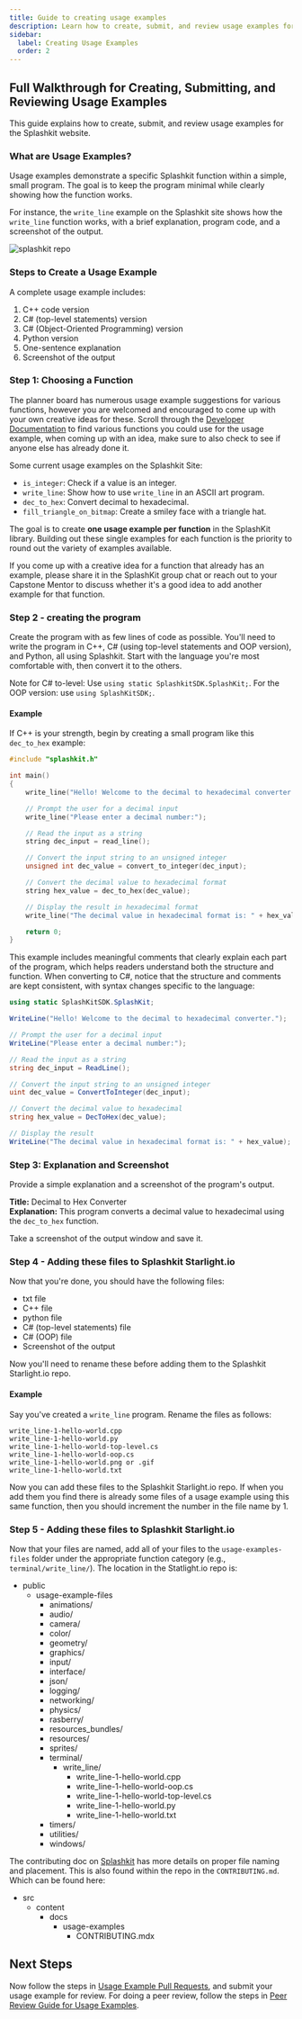```yaml
---
title: Guide to creating usage examples
description: Learn how to create, submit, and review usage examples for the Splashkit website.
sidebar:
  label: Creating Usage Examples
  order: 2
---
```




## Full Walkthrough for Creating, Submitting, and Reviewing Usage Examples

This guide explains how to create, submit, and review usage examples for the Splashkit website.

### What are Usage Examples?

Usage examples demonstrate a specific Splashkit function within a simple, small program. The goal is
to keep the program minimal while clearly showing how the function works.

For instance, the `write_line` example on the Splashkit site shows how the `write_line`
function works, with a brief explanation, program code, and a screenshot of the output.

![splashkit repo](./images/usageexample1.png)

### Steps to Create a Usage Example

A complete usage example includes:

1. C++ code version
2. C# (top-level statements) version
3. C# (Object-Oriented Programming) version
4. Python version
5. One-sentence explanation
6. Screenshot of the output

### Step 1: Choosing a Function

The planner board has numerous usage example suggestions for various functions, however you are
welcomed and encouraged to come up with your own creative ideas for these. Scroll through the
[Developer Documentation](https://splashkit.io/api/) to find various functions you could use
for the usage example, when coming up with an idea, make sure to also check to see if anyone
else has already done it.

Some current usage examples on the Splashkit Site:

- `is_integer`: Check if a value is an integer.
- `write_line`: Show how to use `write_line` in an ASCII art program.
- `dec_to_hex`: Convert decimal to hexadecimal.
- `fill_triangle_on_bitmap`: Create a smiley face with a triangle hat.

The goal is to create **one usage example per function** in the SplashKit library. Building out these
single examples for each function is the priority to round out the variety of examples available.

If you come up with a creative idea for a function that already has an example, please share it in
the SplashKit group chat or reach out to your Capstone Mentor to discuss whether it's a good
idea to add another example for that function.

### Step 2 - creating the program

Create the program with as few lines of code as possible. You'll need to write the program in C++, C#
(using top-level statements and OOP version), and Python, all using Splashkit. Start with the language
you're most comfortable with, then convert it to the others.

Note for C# to-level: Use `using static SplashkitSDK.SplashKit;`. For the OOP version: use `using SplashKitSDK;`.

#### Example

If C++ is your strength, begin by creating a small program like this `dec_to_hex` example:

```cpp
#include "splashkit.h"

int main()
{
    write_line("Hello! Welcome to the decimal to hexadecimal converter.");

    // Prompt the user for a decimal input
    write_line("Please enter a decimal number:");

    // Read the input as a string
    string dec_input = read_line();

    // Convert the input string to an unsigned integer
    unsigned int dec_value = convert_to_integer(dec_input);

    // Convert the decimal value to hexadecimal format
    string hex_value = dec_to_hex(dec_value);

    // Display the result in hexadecimal format
    write_line("The decimal value in hexadecimal format is: " + hex_value);

    return 0;
}
```

This example includes meaningful comments that clearly explain each part of the program, which helps
readers understand both the structure and function. When converting to C#, notice that the structure
and comments are kept consistent, with syntax changes specific to the language:

```csharp
using static SplashKitSDK.SplashKit;

WriteLine("Hello! Welcome to the decimal to hexadecimal converter.");

// Prompt the user for a decimal input
WriteLine("Please enter a decimal number:");

// Read the input as a string
string dec_input = ReadLine();

// Convert the input string to an unsigned integer
uint dec_value = ConvertToInteger(dec_input);

// Convert the decimal value to hexadecimal
string hex_value = DecToHex(dec_value);

// Display the result
WriteLine("The decimal value in hexadecimal format is: " + hex_value);
```

### Step 3: Explanation and Screenshot

Provide a simple explanation and a screenshot of the program's output.

**Title:** Decimal to Hex Converter  
**Explanation:** This program converts a decimal value to hexadecimal using the `dec_to_hex` function.

Take a screenshot of the output window and save it.

### Step 4 - Adding these files to Splashkit Starlight.io

Now that you're done, you should have the following files:

- txt file
- C++ file
- python file
- C# (top-level statements) file
- C# (OOP) file
- Screenshot of the output

Now you'll need to rename these before adding them to the Splashkit Starlight.io repo.

#### Example

Say you've created a `write_line` program. Rename the files as follows:

```plaintext
write_line-1-hello-world.cpp
write_line-1-hello-world.py
write_line-1-hello-world-top-level.cs
write_line-1-hello-world-oop.cs
write_line-1-hello-world.png or .gif
write_line-1-hello-world.txt
```

Now you can add these files to the Splashkit Starlight.io repo. If when you add them you find
there is already some files of a usage example using this same function, then you should increment
the number in the file name by 1.

### Step 5 - Adding these files to Splashkit Starlight.io

Now that your files are named, add all of your files to the `usage-examples-files` folder under the
appropriate function category (e.g., `terminal/write_line/`). The location in the Statlight.io repo is:

<FileTree>

- public
  - usage-example-files
    - animations/
    - audio/
    - camera/
    - color/
    - geometry/
    - graphics/
    - input/
    - interface/
    - json/
    - logging/
    - networking/
    - physics/
    - rasberry/
    - resources_bundles/
    - resources/
    - sprites/
    - terminal/
      - write_line/
        - write_line-1-hello-world.cpp
        - write_line-1-hello-world-oop.cs
        - write_line-1-hello-world-top-level.cs
        - write_line-1-hello-world.py
        - write_line-1-hello-world.txt
    - timers/
    - utilities/
    - windows/

</FileTree>

The contributing doc on [Splashkit](https://splashkit.io/usage-examples/contributing/) has more
details on proper file naming and placement. This is also found within the repo in the `CONTRIBUTING.md`.
Which can be found here:

<FileTree>

- src
  - content
    - docs
      - usage-examples
        - CONTRIBUTING.mdx

</FileTree>

## Next Steps

Now follow the steps in [Usage Example Pull Requests](/products/splashkit/splashkit-website/usage-examples/03-usage-pull-request),
and submit your usage example for review. For doing a peer review, follow the steps in
[Peer Review Guide for Usage Examples](/products/splashkit/splashkit-website/usage-examples/04-usage-peer-review).

